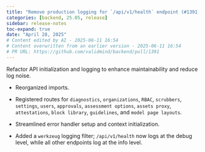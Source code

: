 ```yaml
---
title: "Remove production logging for `/api/v1/health` endpoint (#1391)"
categories: [backend, 25.05, release]
sidebar: release-notes
toc-expand: true
date: "April 28, 2025"
# Content edited by AI - 2025-06-11 16:54
# Content overwritten from an earlier version - 2025-06-11 16:54
# PR URL: https://github.com/validmind/backend/pull/1391
---
```


Refactor API initialization and logging to enhance maintainability and reduce log noise.

- Reorganized imports.

- Registered routes for `diagnostics`, `organizations`, `RBAC`, `scrubbers`, `settings`, `users`, `approvals`, `assessment options`, `assets proxy`, `attestations`, `block library`, `guidelines`, and `model page layouts`.

- Streamlined error handler setup and context initialization.

- Added a `werkzeug` logging filter; `/api/v1/health` now logs at the debug level, while all other endpoints log at the info level.

<!--- VALIDATION SUMMARY
Content Type: title
Validation Status: CHECK
Attempts: 7
Last Validation: 2025-06-11 16:41:14
Reedit Available: Yes
--->
